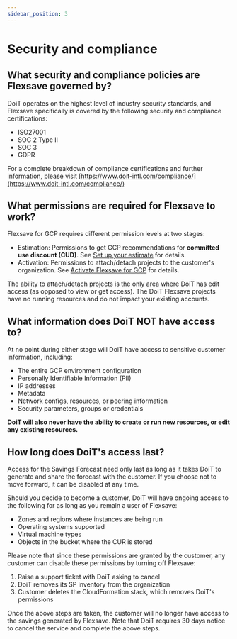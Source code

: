 ```yaml
---
sidebar_position: 3
---
```


# Security and compliance

## What security and compliance policies are Flexsave governed by?

DoiT operates on the highest level of industry security standards, and Flexsave specifically is covered by the following security and compliance certifications:

- ISO27001
- SOC 2 Type II
- SOC 3
- GDPR

For a complete breakdown of compliance certifications and further information, please visit [https://www.doit-intl.com/compliance/](https://www.doit-intl.com/compliance/)

## What permissions are required for Flexsave to work?

Flexsave for GCP requires different permission levels at two stages:

- Estimation: Permissions to get GCP recommendations for **committed use discount (CUD)**. See [Set up your estimate](get-estimate.mdx#set-up-your-estimate) for details.
- Activation: Permissions to attach/detach projects to the customer's organization. See [Activate Flexsave for GCP](activate.mdx#activate-flexsave-for-gcp) for details.

The ability to attach/detach projects is the only area where DoiT has edit access (as opposed to view or get access). The DoiT Flexsave projects have no running resources and do not impact your existing accounts.

## What information does DoiT NOT have access to?

At no point during either stage will DoiT have access to sensitive customer information, including:

- The entire GCP environment configuration
- Personally Identifiable Information (PII)
- IP addresses
- Metadata
- Network configs, resources, or peering information
- Security parameters, groups or credentials

**DoiT will also never have the ability to create or run new resources, or edit any existing resources.**

## How long does DoiT's access last?

Access for the Savings Forecast need only last as long as it takes DoiT to generate and share the forecast with the customer. If you choose not to move forward, it can be disabled at any time.

Should you decide to become a customer, DoiT will have ongoing access to the following for as long as you remain a user of Flexsave:

- Zones and regions where instances are being run
- Operating systems supported
- Virtual machine types
- Objects in the bucket where the CUR is stored

Please note that since these permissions are granted by the customer, any customer can disable these permissions by turning off Flexsave:

1. Raise a support ticket with DoiT asking to cancel
2. DoiT removes its SP inventory from the organization
3. Customer deletes the CloudFormation stack, which removes DoiT's permissions

Once the above steps are taken, the customer will no longer have access to the savings generated by Flexsave. Note that DoiT requires 30 days notice to cancel the service and complete the above steps.
